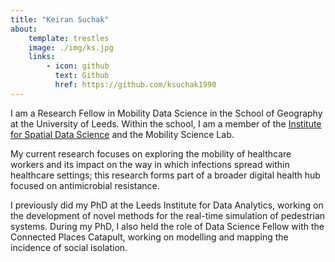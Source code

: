 ```yaml
---
title: "Keiran Suchak"
about:
    template: trestles
    image: ./img/ks.jpg
    links:
        - icon: github
          text: Github
          href: https://github.com/ksuchak1990
---
```


I am a Research Fellow in Mobility Data Science in the School of Geography at
the University of Leeds.
Within the school, I am a member of the 
[Institute for Spatial Data Science](https://environment.leeds.ac.uk/geography-research-institute-spatial-data-science/) and the Mobility Science Lab.

My current research focuses on exploring the mobility of healthcare workers and
its impact on the way in which infections spread within healthcare settings;
this research forms part of a broader digital health hub focused on
antimicrobial resistance.

I previously did my PhD at the Leeds Institute for Data Analytics, working on
the development of novel methods for the real-time simulation of pedestrian
systems.
During my PhD, I also held the role of Data Science Fellow with the Connected
Places Catapult, working on modelling and mapping the incidence of social
isolation.

